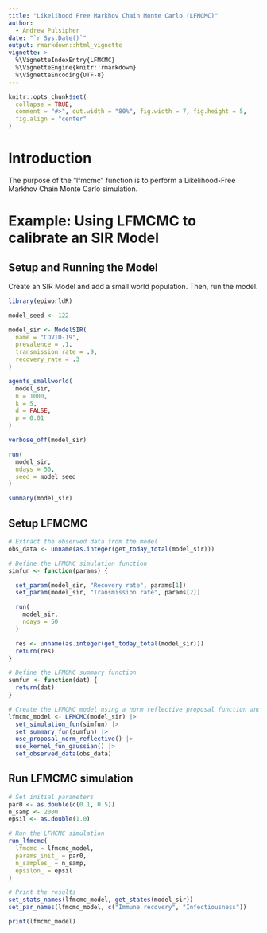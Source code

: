 ```yaml
---
title: "Likelihood Free Markhov Chain Monte Carlo (LFMCMC)"
author:
  - Andrew Pulsipher
date: "`r Sys.Date()`"
output: rmarkdown::html_vignette
vignette: >
  %\VignetteIndexEntry{LFMCMC}
  %\VignetteEngine{knitr::rmarkdown}
  %\VignetteEncoding{UTF-8}
---
```

```r
knitr::opts_chunk$set(
  collapse = TRUE,
  comment = "#>", out.width = "80%", fig.width = 7, fig.height = 5,
  fig.align = "center"
)
```
# Introduction
The purpose of the "lfmcmc" function is to perform a Likelihood-Free Markhov Chain Monte Carlo simulation.

# Example: Using LFMCMC to calibrate an SIR Model

## Setup and Running the Model
Create an SIR Model and add a small world population.
Then, run the model.
```r
library(epiworldR)

model_seed <- 122

model_sir <- ModelSIR(
  name = "COVID-19",
  prevalence = .1,
  transmission_rate = .9,
  recovery_rate = .3
)

agents_smallworld(
  model_sir,
  n = 1000,
  k = 5,
  d = FALSE,
  p = 0.01
)

verbose_off(model_sir)

run(
  model_sir,
  ndays = 50,
  seed = model_seed
)

summary(model_sir)
```

## Setup LFMCMC
```r
# Extract the observed data from the model
obs_data <- unname(as.integer(get_today_total(model_sir)))

# Define the LFMCMC simulation function
simfun <- function(params) {

  set_param(model_sir, "Recovery rate", params[1])
  set_param(model_sir, "Transmission rate", params[2])

  run(
    model_sir,
    ndays = 50
  )

  res <- unname(as.integer(get_today_total(model_sir)))
  return(res)
}

# Define the LFMCMC summary function
sumfun <- function(dat) {
  return(dat)
}

# Create the LFMCMC model using a norm reflective proposal function and a Gaussian kernel function
lfmcmc_model <- LFMCMC(model_sir) |>
  set_simulation_fun(simfun) |>
  set_summary_fun(sumfun) |>
  use_proposal_norm_reflective() |>
  use_kernel_fun_gaussian() |>
  set_observed_data(obs_data)
```

## Run LFMCMC simulation
```r
# Set initial parameters
par0 <- as.double(c(0.1, 0.5))
n_samp <- 2000
epsil <- as.double(1.0)

# Run the LFMCMC simulation
run_lfmcmc(
  lfmcmc = lfmcmc_model,
  params_init_ = par0,
  n_samples_ = n_samp,
  epsilon_ = epsil
)

# Print the results
set_stats_names(lfmcmc_model, get_states(model_sir))
set_par_names(lfmcmc_model, c("Immune recovery", "Infectiousness"))

print(lfmcmc_model)
```

